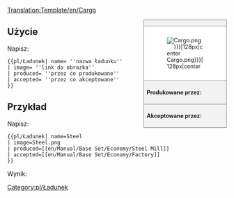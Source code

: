 [[Translation:Template/en/Cargo]]
<noinclude></noinclude><!--
--><div style="float:right; width:15em; font-size:90%; border:1px solid gray; background-color:#f2f2f2; margin-left:1em; margin-bottom:1em">
<div style="text-align:center; border-bottom:1px solid gray"><strong>{{{name}}}</strong></div>
<div style="padding:1em; background-color:white">[[File:en/{{{image|Cargo.png}}}|128px|center]]</div>
<div style="border-top:1px solid gray; padding:0.5em"><strong>Produkowane przez:</strong> {{{produced}}}</div>
<div style="border-top:1px solid gray; padding:0.5em"><strong>Akceptowane przez:</strong> {{{accepted}}}</div>
</div><noinclude>

{{en/-}}
==Użycie==
Napisz:
<pre>{{pl/Ładunek| name= ''nazwa ładunku''
| image= ''link do obrazka''
| produced= ''przez co produkowane''
| accepted= ''przez co akceptowane''
}}</pre>

==Przykład==
Napisz:
<pre>{{pl/Ładunek| name=Steel
| image=Steel.png
| produced=[[en/Manual/Base Set/Economy/Steel Mill]]
| accepted=[[en/Manual/Base Set/Economy/Factory]]
}}</pre>
Wynik:
{{pl/Ładunek| name=Steel
| image=Steel.png
| produced=[[en/Manual/Base Set/Economy/Steel Mill]]
| accepted=[[en/Manual/Base Set/Economy/Factory]]
}}
</noinclude><includeonly>[[Category:pl/Ładunek]]</includeonly>